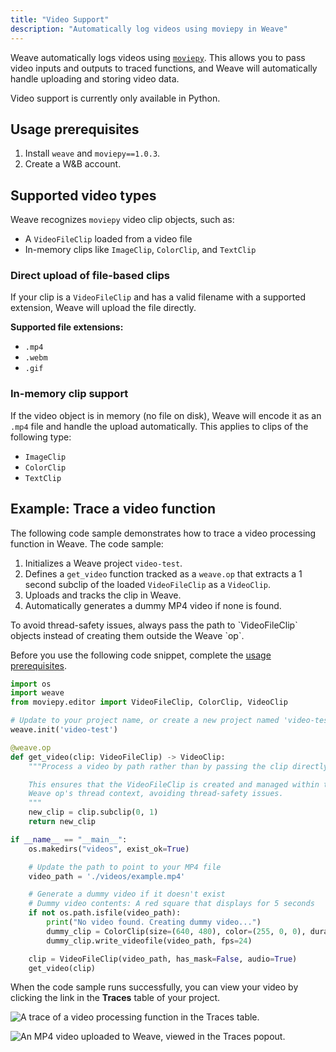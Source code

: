 ```yaml
---
title: "Video Support"
description: "Automatically log videos using moviepy in Weave"
---
```


Weave automatically logs videos using [`moviepy`](https://zulko.github.io/moviepy/). This allows you to pass video inputs and outputs to traced functions, and Weave will automatically handle uploading and storing video data.

<Note>
Video support is currently only available in Python.
</Note>

## Usage prerequisites

1. Install `weave` and `moviepy==1.0.3`.
2. Create a W&B account.

## Supported video types

Weave recognizes `moviepy` video clip objects, such as:

- A `VideoFileClip` loaded from a video file
- In-memory clips like `ImageClip`, `ColorClip`, and `TextClip`

### Direct upload of file-based clips

If your clip is a `VideoFileClip` and has a valid filename with a supported extension, Weave will upload the file directly.

**Supported file extensions:**

- `.mp4`
- `.webm`
- `.gif`

### In-memory clip support

If the video object is in memory (no file on disk), Weave will encode it as an `.mp4` file and handle the upload automatically. This applies to clips of the following type:

- `ImageClip`
- `ColorClip`
- `TextClip`

## Example: Trace a video function

The following code sample demonstrates how to trace a video processing function in Weave. The code sample:

1. Initializes a Weave project `video-test`.
2. Defines a `get_video` function tracked as a `weave.op` that extracts a 1 second subclip of the loaded `VideoFileClip` as a `VideoClip`.
3. Uploads and tracks the clip in Weave.
4. Automatically generates a dummy MP4 video if none is found.

<Warning>
To avoid thread-safety issues, always pass the path to `VideoFileClip` objects instead of creating them outside the Weave `op`.
</Warning>

Before you use the following code snippet, complete the [usage prerequisites](#usage-prerequisites).

```python
import os
import weave
from moviepy.editor import VideoFileClip, ColorClip, VideoClip

# Update to your project name, or create a new project named 'video-test'
weave.init('video-test')

@weave.op
def get_video(clip: VideoFileClip) -> VideoClip:
    """Process a video by path rather than by passing the clip directly.

    This ensures that the VideoFileClip is created and managed within the
    Weave op's thread context, avoiding thread-safety issues.
    """
    new_clip = clip.subclip(0, 1)
    return new_clip

if __name__ == "__main__":
    os.makedirs("videos", exist_ok=True)

    # Update the path to point to your MP4 file
    video_path = './videos/example.mp4'

    # Generate a dummy video if it doesn't exist
    # Dummy video contents: A red square that displays for 5 seconds
    if not os.path.isfile(video_path):
        print("No video found. Creating dummy video...")
        dummy_clip = ColorClip(size=(640, 480), color=(255, 0, 0), duration=5)
        dummy_clip.write_videofile(video_path, fps=24)

    clip = VideoFileClip(video_path, has_mask=False, audio=True)
    get_video(clip) 
```

When the code sample runs successfully, you can view your video by clicking the link in the **Traces** table of your project.

![A trace of a video processing function in the Traces table.](/guides/tracking/imgs/video-trace.png)

![An MP4 video uploaded to Weave, viewed in the Traces popout.](/guides/tracking/imgs/video-trace-popout.png)